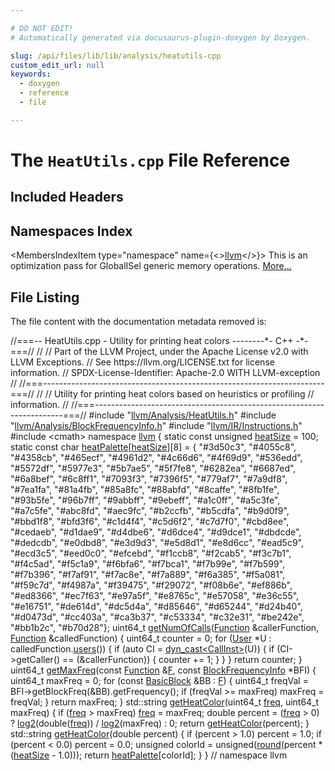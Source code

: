 ```yaml
---

# DO NOT EDIT!
# Automatically generated via docusaurus-plugin-doxygen by Doxygen.

slug: /api/files/lib/lib/analysis/heatutils-cpp
custom_edit_url: null
keywords:
  - doxygen
  - reference
  - file

---
```





# The `HeatUtils.cpp` File Reference

<DoxygenPage pluginConfig={pluginConfig}>



## Included Headers

<IncludesList>
<IncludesListItem
  filePath="llvm/Analysis/HeatUtils.h"
  permalink="/docs/api/files/include/include/llvm/include/llvm/analysis/heatutils-h"
  isLocal="true" />
<IncludesListItem
  filePath="llvm/Analysis/BlockFrequencyInfo.h"
  permalink="/docs/api/files/include/include/llvm/include/llvm/analysis/blockfrequencyinfo-h"
  isLocal="true" />
<IncludesListItem
  filePath="llvm/IR/Instructions.h"
  permalink="/docs/api/files/include/include/llvm/include/llvm/ir/instructions-h"
  isLocal="true" />
<IncludesListItem
  filePath="cmath"
  permalink=""
  isLocal="false" />
</IncludesList>

## Namespaces Index

<MembersIndex>

<MembersIndexItem
  type="namespace"
  name={<><a href="/docs/api/namespaces/llvm">llvm</a></>}>
This is an optimization pass for GlobalISel generic memory operations. <a href="/docs/api/namespaces/llvm/#details">More...</a>
</MembersIndexItem>

</MembersIndex>


## File Listing

The file content with the documentation metadata removed is:

<ProgramListing>

<Link id="l00001" /><CodeLine lineNumber="1"><Highlight kind="comment">//===-- HeatUtils.cpp - Utility for printing heat colors --------&#42;- C++ -&#42;-===//</Highlight><Highlight kind="normal"></Highlight></CodeLine>
<Link id="l00002" /><CodeLine lineNumber="2"><Highlight kind="normal"></Highlight><Highlight kind="comment">//</Highlight><Highlight kind="normal"></Highlight></CodeLine>
<Link id="l00003" /><CodeLine lineNumber="3"><Highlight kind="normal"></Highlight><Highlight kind="comment">// Part of the LLVM Project, under the Apache License v2.0 with LLVM Exceptions.</Highlight><Highlight kind="normal"></Highlight></CodeLine>
<Link id="l00004" /><CodeLine lineNumber="4"><Highlight kind="normal"></Highlight><Highlight kind="comment">// See https://llvm.org/LICENSE.txt for license information.</Highlight><Highlight kind="normal"></Highlight></CodeLine>
<Link id="l00005" /><CodeLine lineNumber="5"><Highlight kind="normal"></Highlight><Highlight kind="comment">// SPDX-License-Identifier: Apache-2.0 WITH LLVM-exception</Highlight><Highlight kind="normal"></Highlight></CodeLine>
<Link id="l00006" /><CodeLine lineNumber="6"><Highlight kind="normal"></Highlight><Highlight kind="comment">//</Highlight><Highlight kind="normal"></Highlight></CodeLine>
<Link id="l00007" /><CodeLine lineNumber="7"><Highlight kind="normal"></Highlight><Highlight kind="comment">//===----------------------------------------------------------------------===//</Highlight><Highlight kind="normal"></Highlight></CodeLine>
<Link id="l00008" /><CodeLine lineNumber="8"><Highlight kind="normal"></Highlight><Highlight kind="comment">//</Highlight><Highlight kind="normal"></Highlight></CodeLine>
<Link id="l00009" /><CodeLine lineNumber="9"><Highlight kind="normal"></Highlight><Highlight kind="comment">// Utility for printing heat colors based on heuristics or profiling</Highlight><Highlight kind="normal"></Highlight></CodeLine>
<Link id="l00010" /><CodeLine lineNumber="10"><Highlight kind="normal"></Highlight><Highlight kind="comment">// information.</Highlight><Highlight kind="normal"></Highlight></CodeLine>
<Link id="l00011" /><CodeLine lineNumber="11"><Highlight kind="normal"></Highlight><Highlight kind="comment">//</Highlight><Highlight kind="normal"></Highlight></CodeLine>
<Link id="l00012" /><CodeLine lineNumber="12"><Highlight kind="normal"></Highlight><Highlight kind="comment">//===----------------------------------------------------------------------===//</Highlight><Highlight kind="normal"></Highlight></CodeLine>
<Link id="l00013" /><CodeLine lineNumber="13"><Highlight kind="normal"></Highlight></CodeLine>
<Link id="l00014" /><CodeLine lineNumber="14"><Highlight kind="normal"></Highlight><Highlight kind="preprocessor">#include &quot;<a href="/docs/api/files/include/include/llvm/include/llvm/analysis/heatutils-h">llvm/Analysis/HeatUtils.h</a>&quot;</Highlight><Highlight kind="normal"></Highlight></CodeLine>
<Link id="l00015" /><CodeLine lineNumber="15"><Highlight kind="normal"></Highlight><Highlight kind="preprocessor">#include &quot;<a href="/docs/api/files/include/include/llvm/include/llvm/analysis/blockfrequencyinfo-h">llvm/Analysis/BlockFrequencyInfo.h</a>&quot;</Highlight><Highlight kind="normal"></Highlight></CodeLine>
<Link id="l00016" /><CodeLine lineNumber="16"><Highlight kind="normal"></Highlight><Highlight kind="preprocessor">#include &quot;<a href="/docs/api/files/include/include/llvm/include/llvm/ir/instructions-h">llvm/IR/Instructions.h</a>&quot;</Highlight><Highlight kind="normal"></Highlight></CodeLine>
<Link id="l00017" /><CodeLine lineNumber="17"><Highlight kind="normal"></Highlight></CodeLine>
<Link id="l00018" /><CodeLine lineNumber="18"><Highlight kind="normal"></Highlight><Highlight kind="preprocessor">#include &lt;cmath&gt;</Highlight><Highlight kind="normal"></Highlight></CodeLine>
<Link id="l00019" /><CodeLine lineNumber="19"><Highlight kind="normal"></Highlight></CodeLine>
<Link id="l00020" /><CodeLine lineNumber="20"><Highlight kind="normal"></Highlight><Highlight kind="keyword">namespace </Highlight><Highlight kind="normal"><a href="/docs/api/namespaces/llvm">llvm</a> &#123;</Highlight></CodeLine>
<Link id="l00021" /><CodeLine lineNumber="21"><Highlight kind="normal"></Highlight></CodeLine>
<Link id="l00022" /><CodeLine lineNumber="22" lineLink="/docs/api/namespaces/llvm/#a8c6bf8856752c9487c2103077abca343"><Highlight kind="normal"></Highlight><Highlight kind="keyword">static</Highlight><Highlight kind="normal"> </Highlight><Highlight kind="keyword">const</Highlight><Highlight kind="normal"> </Highlight><Highlight kind="keywordtype">unsigned</Highlight><Highlight kind="normal"> <a href="/docs/api/namespaces/llvm/#a8c6bf8856752c9487c2103077abca343">heatSize</a> = 100;</Highlight></CodeLine>
<Link id="l00023" /><CodeLine lineNumber="23" lineLink="/docs/api/namespaces/llvm/#ac859295c074bb198a26012b3da2a3027"><Highlight kind="normal"></Highlight><Highlight kind="keyword">static</Highlight><Highlight kind="normal"> </Highlight><Highlight kind="keyword">const</Highlight><Highlight kind="normal"> </Highlight><Highlight kind="keywordtype">char</Highlight><Highlight kind="normal"> <a href="/docs/api/namespaces/llvm/#ac859295c074bb198a26012b3da2a3027">heatPalette</a>&#91;<a href="/docs/api/namespaces/llvm/#a8c6bf8856752c9487c2103077abca343">heatSize</a>&#93;&#91;8&#93; = &#123;</Highlight></CodeLine>
<Link id="l00024" /><CodeLine lineNumber="24"><Highlight kind="normal">    </Highlight><Highlight kind="stringliteral">&quot;#3d50c3&quot;</Highlight><Highlight kind="normal">, </Highlight><Highlight kind="stringliteral">&quot;#4055c8&quot;</Highlight><Highlight kind="normal">, </Highlight><Highlight kind="stringliteral">&quot;#4358cb&quot;</Highlight><Highlight kind="normal">, </Highlight><Highlight kind="stringliteral">&quot;#465ecf&quot;</Highlight><Highlight kind="normal">, </Highlight><Highlight kind="stringliteral">&quot;#4961d2&quot;</Highlight><Highlight kind="normal">, </Highlight><Highlight kind="stringliteral">&quot;#4c66d6&quot;</Highlight><Highlight kind="normal">, </Highlight><Highlight kind="stringliteral">&quot;#4f69d9&quot;</Highlight><Highlight kind="normal">,</Highlight></CodeLine>
<Link id="l00025" /><CodeLine lineNumber="25"><Highlight kind="normal">    </Highlight><Highlight kind="stringliteral">&quot;#536edd&quot;</Highlight><Highlight kind="normal">, </Highlight><Highlight kind="stringliteral">&quot;#5572df&quot;</Highlight><Highlight kind="normal">, </Highlight><Highlight kind="stringliteral">&quot;#5977e3&quot;</Highlight><Highlight kind="normal">, </Highlight><Highlight kind="stringliteral">&quot;#5b7ae5&quot;</Highlight><Highlight kind="normal">, </Highlight><Highlight kind="stringliteral">&quot;#5f7fe8&quot;</Highlight><Highlight kind="normal">, </Highlight><Highlight kind="stringliteral">&quot;#6282ea&quot;</Highlight><Highlight kind="normal">, </Highlight><Highlight kind="stringliteral">&quot;#6687ed&quot;</Highlight><Highlight kind="normal">,</Highlight></CodeLine>
<Link id="l00026" /><CodeLine lineNumber="26"><Highlight kind="normal">    </Highlight><Highlight kind="stringliteral">&quot;#6a8bef&quot;</Highlight><Highlight kind="normal">, </Highlight><Highlight kind="stringliteral">&quot;#6c8ff1&quot;</Highlight><Highlight kind="normal">, </Highlight><Highlight kind="stringliteral">&quot;#7093f3&quot;</Highlight><Highlight kind="normal">, </Highlight><Highlight kind="stringliteral">&quot;#7396f5&quot;</Highlight><Highlight kind="normal">, </Highlight><Highlight kind="stringliteral">&quot;#779af7&quot;</Highlight><Highlight kind="normal">, </Highlight><Highlight kind="stringliteral">&quot;#7a9df8&quot;</Highlight><Highlight kind="normal">, </Highlight><Highlight kind="stringliteral">&quot;#7ea1fa&quot;</Highlight><Highlight kind="normal">,</Highlight></CodeLine>
<Link id="l00027" /><CodeLine lineNumber="27"><Highlight kind="normal">    </Highlight><Highlight kind="stringliteral">&quot;#81a4fb&quot;</Highlight><Highlight kind="normal">, </Highlight><Highlight kind="stringliteral">&quot;#85a8fc&quot;</Highlight><Highlight kind="normal">, </Highlight><Highlight kind="stringliteral">&quot;#88abfd&quot;</Highlight><Highlight kind="normal">, </Highlight><Highlight kind="stringliteral">&quot;#8caffe&quot;</Highlight><Highlight kind="normal">, </Highlight><Highlight kind="stringliteral">&quot;#8fb1fe&quot;</Highlight><Highlight kind="normal">, </Highlight><Highlight kind="stringliteral">&quot;#93b5fe&quot;</Highlight><Highlight kind="normal">, </Highlight><Highlight kind="stringliteral">&quot;#96b7ff&quot;</Highlight><Highlight kind="normal">,</Highlight></CodeLine>
<Link id="l00028" /><CodeLine lineNumber="28"><Highlight kind="normal">    </Highlight><Highlight kind="stringliteral">&quot;#9abbff&quot;</Highlight><Highlight kind="normal">, </Highlight><Highlight kind="stringliteral">&quot;#9ebeff&quot;</Highlight><Highlight kind="normal">, </Highlight><Highlight kind="stringliteral">&quot;#a1c0ff&quot;</Highlight><Highlight kind="normal">, </Highlight><Highlight kind="stringliteral">&quot;#a5c3fe&quot;</Highlight><Highlight kind="normal">, </Highlight><Highlight kind="stringliteral">&quot;#a7c5fe&quot;</Highlight><Highlight kind="normal">, </Highlight><Highlight kind="stringliteral">&quot;#abc8fd&quot;</Highlight><Highlight kind="normal">, </Highlight><Highlight kind="stringliteral">&quot;#aec9fc&quot;</Highlight><Highlight kind="normal">,</Highlight></CodeLine>
<Link id="l00029" /><CodeLine lineNumber="29"><Highlight kind="normal">    </Highlight><Highlight kind="stringliteral">&quot;#b2ccfb&quot;</Highlight><Highlight kind="normal">, </Highlight><Highlight kind="stringliteral">&quot;#b5cdfa&quot;</Highlight><Highlight kind="normal">, </Highlight><Highlight kind="stringliteral">&quot;#b9d0f9&quot;</Highlight><Highlight kind="normal">, </Highlight><Highlight kind="stringliteral">&quot;#bbd1f8&quot;</Highlight><Highlight kind="normal">, </Highlight><Highlight kind="stringliteral">&quot;#bfd3f6&quot;</Highlight><Highlight kind="normal">, </Highlight><Highlight kind="stringliteral">&quot;#c1d4f4&quot;</Highlight><Highlight kind="normal">, </Highlight><Highlight kind="stringliteral">&quot;#c5d6f2&quot;</Highlight><Highlight kind="normal">,</Highlight></CodeLine>
<Link id="l00030" /><CodeLine lineNumber="30"><Highlight kind="normal">    </Highlight><Highlight kind="stringliteral">&quot;#c7d7f0&quot;</Highlight><Highlight kind="normal">, </Highlight><Highlight kind="stringliteral">&quot;#cbd8ee&quot;</Highlight><Highlight kind="normal">, </Highlight><Highlight kind="stringliteral">&quot;#cedaeb&quot;</Highlight><Highlight kind="normal">, </Highlight><Highlight kind="stringliteral">&quot;#d1dae9&quot;</Highlight><Highlight kind="normal">, </Highlight><Highlight kind="stringliteral">&quot;#d4dbe6&quot;</Highlight><Highlight kind="normal">, </Highlight><Highlight kind="stringliteral">&quot;#d6dce4&quot;</Highlight><Highlight kind="normal">, </Highlight><Highlight kind="stringliteral">&quot;#d9dce1&quot;</Highlight><Highlight kind="normal">,</Highlight></CodeLine>
<Link id="l00031" /><CodeLine lineNumber="31"><Highlight kind="normal">    </Highlight><Highlight kind="stringliteral">&quot;#dbdcde&quot;</Highlight><Highlight kind="normal">, </Highlight><Highlight kind="stringliteral">&quot;#dedcdb&quot;</Highlight><Highlight kind="normal">, </Highlight><Highlight kind="stringliteral">&quot;#e0dbd8&quot;</Highlight><Highlight kind="normal">, </Highlight><Highlight kind="stringliteral">&quot;#e3d9d3&quot;</Highlight><Highlight kind="normal">, </Highlight><Highlight kind="stringliteral">&quot;#e5d8d1&quot;</Highlight><Highlight kind="normal">, </Highlight><Highlight kind="stringliteral">&quot;#e8d6cc&quot;</Highlight><Highlight kind="normal">, </Highlight><Highlight kind="stringliteral">&quot;#ead5c9&quot;</Highlight><Highlight kind="normal">,</Highlight></CodeLine>
<Link id="l00032" /><CodeLine lineNumber="32"><Highlight kind="normal">    </Highlight><Highlight kind="stringliteral">&quot;#ecd3c5&quot;</Highlight><Highlight kind="normal">, </Highlight><Highlight kind="stringliteral">&quot;#eed0c0&quot;</Highlight><Highlight kind="normal">, </Highlight><Highlight kind="stringliteral">&quot;#efcebd&quot;</Highlight><Highlight kind="normal">, </Highlight><Highlight kind="stringliteral">&quot;#f1ccb8&quot;</Highlight><Highlight kind="normal">, </Highlight><Highlight kind="stringliteral">&quot;#f2cab5&quot;</Highlight><Highlight kind="normal">, </Highlight><Highlight kind="stringliteral">&quot;#f3c7b1&quot;</Highlight><Highlight kind="normal">, </Highlight><Highlight kind="stringliteral">&quot;#f4c5ad&quot;</Highlight><Highlight kind="normal">,</Highlight></CodeLine>
<Link id="l00033" /><CodeLine lineNumber="33"><Highlight kind="normal">    </Highlight><Highlight kind="stringliteral">&quot;#f5c1a9&quot;</Highlight><Highlight kind="normal">, </Highlight><Highlight kind="stringliteral">&quot;#f6bfa6&quot;</Highlight><Highlight kind="normal">, </Highlight><Highlight kind="stringliteral">&quot;#f7bca1&quot;</Highlight><Highlight kind="normal">, </Highlight><Highlight kind="stringliteral">&quot;#f7b99e&quot;</Highlight><Highlight kind="normal">, </Highlight><Highlight kind="stringliteral">&quot;#f7b599&quot;</Highlight><Highlight kind="normal">, </Highlight><Highlight kind="stringliteral">&quot;#f7b396&quot;</Highlight><Highlight kind="normal">, </Highlight><Highlight kind="stringliteral">&quot;#f7af91&quot;</Highlight><Highlight kind="normal">,</Highlight></CodeLine>
<Link id="l00034" /><CodeLine lineNumber="34"><Highlight kind="normal">    </Highlight><Highlight kind="stringliteral">&quot;#f7ac8e&quot;</Highlight><Highlight kind="normal">, </Highlight><Highlight kind="stringliteral">&quot;#f7a889&quot;</Highlight><Highlight kind="normal">, </Highlight><Highlight kind="stringliteral">&quot;#f6a385&quot;</Highlight><Highlight kind="normal">, </Highlight><Highlight kind="stringliteral">&quot;#f5a081&quot;</Highlight><Highlight kind="normal">, </Highlight><Highlight kind="stringliteral">&quot;#f59c7d&quot;</Highlight><Highlight kind="normal">, </Highlight><Highlight kind="stringliteral">&quot;#f4987a&quot;</Highlight><Highlight kind="normal">, </Highlight><Highlight kind="stringliteral">&quot;#f39475&quot;</Highlight><Highlight kind="normal">,</Highlight></CodeLine>
<Link id="l00035" /><CodeLine lineNumber="35"><Highlight kind="normal">    </Highlight><Highlight kind="stringliteral">&quot;#f29072&quot;</Highlight><Highlight kind="normal">, </Highlight><Highlight kind="stringliteral">&quot;#f08b6e&quot;</Highlight><Highlight kind="normal">, </Highlight><Highlight kind="stringliteral">&quot;#ef886b&quot;</Highlight><Highlight kind="normal">, </Highlight><Highlight kind="stringliteral">&quot;#ed8366&quot;</Highlight><Highlight kind="normal">, </Highlight><Highlight kind="stringliteral">&quot;#ec7f63&quot;</Highlight><Highlight kind="normal">, </Highlight><Highlight kind="stringliteral">&quot;#e97a5f&quot;</Highlight><Highlight kind="normal">, </Highlight><Highlight kind="stringliteral">&quot;#e8765c&quot;</Highlight><Highlight kind="normal">,</Highlight></CodeLine>
<Link id="l00036" /><CodeLine lineNumber="36"><Highlight kind="normal">    </Highlight><Highlight kind="stringliteral">&quot;#e57058&quot;</Highlight><Highlight kind="normal">, </Highlight><Highlight kind="stringliteral">&quot;#e36c55&quot;</Highlight><Highlight kind="normal">, </Highlight><Highlight kind="stringliteral">&quot;#e16751&quot;</Highlight><Highlight kind="normal">, </Highlight><Highlight kind="stringliteral">&quot;#de614d&quot;</Highlight><Highlight kind="normal">, </Highlight><Highlight kind="stringliteral">&quot;#dc5d4a&quot;</Highlight><Highlight kind="normal">, </Highlight><Highlight kind="stringliteral">&quot;#d85646&quot;</Highlight><Highlight kind="normal">, </Highlight><Highlight kind="stringliteral">&quot;#d65244&quot;</Highlight><Highlight kind="normal">,</Highlight></CodeLine>
<Link id="l00037" /><CodeLine lineNumber="37"><Highlight kind="normal">    </Highlight><Highlight kind="stringliteral">&quot;#d24b40&quot;</Highlight><Highlight kind="normal">, </Highlight><Highlight kind="stringliteral">&quot;#d0473d&quot;</Highlight><Highlight kind="normal">, </Highlight><Highlight kind="stringliteral">&quot;#cc403a&quot;</Highlight><Highlight kind="normal">, </Highlight><Highlight kind="stringliteral">&quot;#ca3b37&quot;</Highlight><Highlight kind="normal">, </Highlight><Highlight kind="stringliteral">&quot;#c53334&quot;</Highlight><Highlight kind="normal">, </Highlight><Highlight kind="stringliteral">&quot;#c32e31&quot;</Highlight><Highlight kind="normal">, </Highlight><Highlight kind="stringliteral">&quot;#be242e&quot;</Highlight><Highlight kind="normal">,</Highlight></CodeLine>
<Link id="l00038" /><CodeLine lineNumber="38"><Highlight kind="normal">    </Highlight><Highlight kind="stringliteral">&quot;#bb1b2c&quot;</Highlight><Highlight kind="normal">, </Highlight><Highlight kind="stringliteral">&quot;#b70d28&quot;</Highlight><Highlight kind="normal">&#125;;</Highlight></CodeLine>
<Link id="l00039" /><CodeLine lineNumber="39"><Highlight kind="normal"></Highlight></CodeLine>
<Link id="l00040" /><CodeLine lineNumber="40"><Highlight kind="normal">uint64&#95;t</Highlight></CodeLine>
<Link id="l00041" /><CodeLine lineNumber="41" lineLink="/docs/api/namespaces/llvm/#a2e029adee2598c38ae32e0bce262e4d0"><Highlight kind="normal"><a href="/docs/api/namespaces/llvm/#a2e029adee2598c38ae32e0bce262e4d0">getNumOfCalls</a>(<a href="/docs/api/classes/llvm/function">Function</a> &amp;callerFunction, <a href="/docs/api/classes/llvm/function">Function</a> &amp;calledFunction) &#123;</Highlight></CodeLine>
<Link id="l00042" /><CodeLine lineNumber="42"><Highlight kind="normal">  uint64&#95;t counter = 0;</Highlight></CodeLine>
<Link id="l00043" /><CodeLine lineNumber="43"><Highlight kind="normal">  </Highlight><Highlight kind="keywordflow">for</Highlight><Highlight kind="normal"> (<a href="/docs/api/classes/llvm/user">User</a> &#42;U : calledFunction.<a href="/docs/api/classes/llvm/value/#a411cf3e3932f209ce3374cb31adc1da6">users</a>()) &#123;</Highlight></CodeLine>
<Link id="l00044" /><CodeLine lineNumber="44"><Highlight kind="normal">    </Highlight><Highlight kind="keywordflow">if</Highlight><Highlight kind="normal"> (</Highlight><Highlight kind="keyword">auto</Highlight><Highlight kind="normal"> CI = <a href="/docs/api/namespaces/llvm/#a22eeee01734061ac1b31ccd994c49eef">dyn&#95;cast&lt;CallInst&gt;</a>(U)) &#123;</Highlight></CodeLine>
<Link id="l00045" /><CodeLine lineNumber="45"><Highlight kind="normal">      </Highlight><Highlight kind="keywordflow">if</Highlight><Highlight kind="normal"> (CI-&gt;getCaller() == (&amp;callerFunction)) &#123;</Highlight></CodeLine>
<Link id="l00046" /><CodeLine lineNumber="46"><Highlight kind="normal">          counter += 1;</Highlight></CodeLine>
<Link id="l00047" /><CodeLine lineNumber="47"><Highlight kind="normal">      &#125;</Highlight></CodeLine>
<Link id="l00048" /><CodeLine lineNumber="48"><Highlight kind="normal">    &#125;</Highlight></CodeLine>
<Link id="l00049" /><CodeLine lineNumber="49"><Highlight kind="normal">  &#125;</Highlight></CodeLine>
<Link id="l00050" /><CodeLine lineNumber="50"><Highlight kind="normal">  </Highlight><Highlight kind="keywordflow">return</Highlight><Highlight kind="normal"> counter;</Highlight></CodeLine>
<Link id="l00051" /><CodeLine lineNumber="51"><Highlight kind="normal">&#125;</Highlight></CodeLine>
<Link id="l00052" /><CodeLine lineNumber="52"><Highlight kind="normal"></Highlight></CodeLine>
<Link id="l00053" /><CodeLine lineNumber="53" lineLink="/docs/api/namespaces/llvm/#af566713617705f23279ab7a214fee469"><Highlight kind="normal">uint64&#95;t <a href="/docs/api/namespaces/llvm/#af566713617705f23279ab7a214fee469">getMaxFreq</a>(</Highlight><Highlight kind="keyword">const</Highlight><Highlight kind="normal"> <a href="/docs/api/classes/llvm/function">Function</a> &amp;<a href="/docs/api/files/lib/lib/support/md5-cpp/#a96d73bbd7af15cb1fc38c3f4a3bd82e9">F</a>, </Highlight><Highlight kind="keyword">const</Highlight><Highlight kind="normal"> <a href="/docs/api/classes/llvm/blockfrequencyinfo">BlockFrequencyInfo</a> &#42;BFI) &#123;</Highlight></CodeLine>
<Link id="l00054" /><CodeLine lineNumber="54"><Highlight kind="normal">  uint64&#95;t maxFreq = 0;</Highlight></CodeLine>
<Link id="l00055" /><CodeLine lineNumber="55"><Highlight kind="normal">  </Highlight><Highlight kind="keywordflow">for</Highlight><Highlight kind="normal"> (</Highlight><Highlight kind="keyword">const</Highlight><Highlight kind="normal"> <a href="/docs/api/classes/llvm/basicblock">BasicBlock</a> &amp;BB : <a href="/docs/api/files/lib/lib/support/md5-cpp/#a96d73bbd7af15cb1fc38c3f4a3bd82e9">F</a>) &#123;</Highlight></CodeLine>
<Link id="l00056" /><CodeLine lineNumber="56"><Highlight kind="normal">    uint64&#95;t freqVal = BFI-&gt;getBlockFreq(&amp;BB).getFrequency();</Highlight></CodeLine>
<Link id="l00057" /><CodeLine lineNumber="57"><Highlight kind="normal">    </Highlight><Highlight kind="keywordflow">if</Highlight><Highlight kind="normal"> (freqVal &gt;= maxFreq)</Highlight></CodeLine>
<Link id="l00058" /><CodeLine lineNumber="58"><Highlight kind="normal">      maxFreq = freqVal;</Highlight></CodeLine>
<Link id="l00059" /><CodeLine lineNumber="59"><Highlight kind="normal">  &#125;</Highlight></CodeLine>
<Link id="l00060" /><CodeLine lineNumber="60"><Highlight kind="normal">  </Highlight><Highlight kind="keywordflow">return</Highlight><Highlight kind="normal"> maxFreq;</Highlight></CodeLine>
<Link id="l00061" /><CodeLine lineNumber="61"><Highlight kind="normal">&#125;</Highlight></CodeLine>
<Link id="l00062" /><CodeLine lineNumber="62"><Highlight kind="normal"></Highlight></CodeLine>
<Link id="l00063" /><CodeLine lineNumber="63" lineLink="/docs/api/namespaces/llvm/#aee0c5885bd9e495730dc56baa6e5bdcf"><Highlight kind="normal">std::string <a href="/docs/api/namespaces/llvm/#aee0c5885bd9e495730dc56baa6e5bdcf">getHeatColor</a>(uint64&#95;t <a href="/docs/api/files/lib/lib/analysis/blockfrequencyinfo-cpp/#a6228da6ce1f2cdae97b17637c061011e">freq</a>, uint64&#95;t maxFreq) &#123;</Highlight></CodeLine>
<Link id="l00064" /><CodeLine lineNumber="64"><Highlight kind="normal">  </Highlight><Highlight kind="keywordflow">if</Highlight><Highlight kind="normal"> (<a href="/docs/api/files/lib/lib/analysis/blockfrequencyinfo-cpp/#a6228da6ce1f2cdae97b17637c061011e">freq</a> &gt; maxFreq)</Highlight></CodeLine>
<Link id="l00065" /><CodeLine lineNumber="65"><Highlight kind="normal">    <a href="/docs/api/files/lib/lib/analysis/blockfrequencyinfo-cpp/#a6228da6ce1f2cdae97b17637c061011e">freq</a> = maxFreq;</Highlight></CodeLine>
<Link id="l00066" /><CodeLine lineNumber="66"><Highlight kind="normal">  </Highlight><Highlight kind="keywordtype">double</Highlight><Highlight kind="normal"> percent = (<a href="/docs/api/files/lib/lib/analysis/blockfrequencyinfo-cpp/#a6228da6ce1f2cdae97b17637c061011e">freq</a> &gt; 0) ? <a href="/docs/api/namespaces/llvm/#a0f4bd88bd90f06f0e66d0b20f877cd1e">log2</a>(</Highlight><Highlight kind="keywordtype">double</Highlight><Highlight kind="normal">(<a href="/docs/api/files/lib/lib/analysis/blockfrequencyinfo-cpp/#a6228da6ce1f2cdae97b17637c061011e">freq</a>)) / <a href="/docs/api/namespaces/llvm/#a0f4bd88bd90f06f0e66d0b20f877cd1e">log2</a>(maxFreq) : 0;</Highlight></CodeLine>
<Link id="l00067" /><CodeLine lineNumber="67"><Highlight kind="normal">  </Highlight><Highlight kind="keywordflow">return</Highlight><Highlight kind="normal"> <a href="/docs/api/namespaces/llvm/#aee0c5885bd9e495730dc56baa6e5bdcf">getHeatColor</a>(percent);</Highlight></CodeLine>
<Link id="l00068" /><CodeLine lineNumber="68"><Highlight kind="normal">&#125;</Highlight></CodeLine>
<Link id="l00069" /><CodeLine lineNumber="69"><Highlight kind="normal"></Highlight></CodeLine>
<Link id="l00070" /><CodeLine lineNumber="70" lineLink="/docs/api/namespaces/llvm/#a389a9c4d07846d6ff47386499cc7415f"><Highlight kind="normal">std::string <a href="/docs/api/namespaces/llvm/#aee0c5885bd9e495730dc56baa6e5bdcf">getHeatColor</a>(</Highlight><Highlight kind="keywordtype">double</Highlight><Highlight kind="normal"> percent) &#123;</Highlight></CodeLine>
<Link id="l00071" /><CodeLine lineNumber="71"><Highlight kind="normal">  </Highlight><Highlight kind="keywordflow">if</Highlight><Highlight kind="normal"> (percent &gt; 1.0)</Highlight></CodeLine>
<Link id="l00072" /><CodeLine lineNumber="72"><Highlight kind="normal">    percent = 1.0;</Highlight></CodeLine>
<Link id="l00073" /><CodeLine lineNumber="73"><Highlight kind="normal">  </Highlight><Highlight kind="keywordflow">if</Highlight><Highlight kind="normal"> (percent &lt; 0.0)</Highlight></CodeLine>
<Link id="l00074" /><CodeLine lineNumber="74"><Highlight kind="normal">    percent = 0.0;</Highlight></CodeLine>
<Link id="l00075" /><CodeLine lineNumber="75"><Highlight kind="normal">  </Highlight><Highlight kind="keywordtype">unsigned</Highlight><Highlight kind="normal"> colorId = unsigned(<a href="/docs/api/files/lib/lib/support/xxhash-cpp/#ae4e947c75dafebd71b8de03cd0dbf5d6">round</a>(percent &#42; (<a href="/docs/api/namespaces/llvm/#a8c6bf8856752c9487c2103077abca343">heatSize</a> - 1.0)));</Highlight></CodeLine>
<Link id="l00076" /><CodeLine lineNumber="76"><Highlight kind="normal">  </Highlight><Highlight kind="keywordflow">return</Highlight><Highlight kind="normal"> <a href="/docs/api/namespaces/llvm/#ac859295c074bb198a26012b3da2a3027">heatPalette</a>&#91;colorId&#93;;</Highlight></CodeLine>
<Link id="l00077" /><CodeLine lineNumber="77"><Highlight kind="normal">&#125;</Highlight></CodeLine>
<Link id="l00078" /><CodeLine lineNumber="78"><Highlight kind="normal"></Highlight></CodeLine>
<Link id="l00079" /><CodeLine lineNumber="79"><Highlight kind="normal">&#125; </Highlight><Highlight kind="comment">// namespace llvm</Highlight><Highlight kind="normal"></Highlight></CodeLine>

</ProgramListing>

</DoxygenPage>
